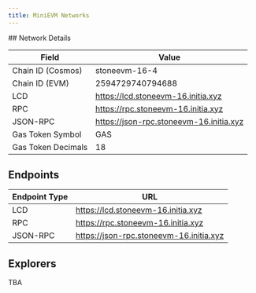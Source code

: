 ```yaml
---
title: MiniEVM Networks
---
```


<Tabs>
<Tab title="Testnet (initiation-1)">
## Network Details

| Field             | Value                                   |
|-------------------|-----------------------------------------|
| Chain ID (Cosmos) | stoneevm-16-4                           |
| Chain ID (EVM)    | 2594729740794688                        |
| LCD               | https://lcd.stoneevm-16.initia.xyz      |
| RPC               | https://rpc.stoneevm-16.initia.xyz      |
| JSON-RPC          | https://json-rpc.stoneevm-16.initia.xyz |
| Gas Token Symbol | GAS |
| Gas Token Decimals | 18 |

## Endpoints

| Endpoint Type | URL                                       |
|---------------|-------------------------------------------|
| LCD           | https://lcd.stoneevm-16.initia.xyz        |
| RPC           | https://rpc.stoneevm-16.initia.xyz        |
| JSON-RPC      | https://json-rpc.stoneevm-16.initia.xyz   |

## Explorers

TBA
</Tab>
</Tabs>
